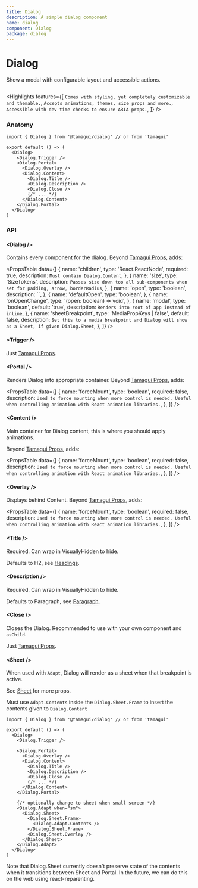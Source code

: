 ```yaml
---
title: Dialog
description: A simple dialog component
name: dialog
component: Dialog
package: dialog
---
```


# Dialog

<Description>Show a modal with configurable layout and accessible actions.</Description>

<HeroContainer>
  <DialogDemo />
</HeroContainer>

```tsx hero template=Dialog

```

<Highlights
  features={[
    `Comes with styling, yet completely customizable and themable.`,
    `Accepts animations, themes, size props and more.`,
    `Accessible with dev-time checks to ensure ARIA props.`,
  ]}
/>

### Anatomy

```tsx
import { Dialog } from '@tamagui/dialog' // or from 'tamagui'

export default () => (
  <Dialog>
    <Dialog.Trigger />
    <Dialog.Portal>
      <Dialog.Overlay />
      <Dialog.Content>
        <Dialog.Title />
        <Dialog.Description />
        <Dialog.Close />
        {/* ... */}
      </Dialog.Content>
    </Dialog.Portal>
  </Dialog>
)
```

### API

#### &lt;Dialog /&gt;

Contains every component for the dialog. Beyond [Tamagui Props](/docs/intro/props), adds:

<PropsTable
  data={[
    {
      name: 'children',
      type: 'React.ReactNode',
      required: true,
      description: `Must contain Dialog.Content`,
    },
    {
      name: 'size',
      type: 'SizeTokens',
      description: `Passes size down too all sub-components when set for padding, arrow, borderRadius`,
    },
    {
      name: 'open',
      type: 'boolean',
      description: ``,
    },
    {
      name: 'defaultOpen',
      type: 'boolean',
    },
    {
      name: 'onOpenChange',
      type: '(open: boolean) => void',
    },
    {
      name: 'modal',
      type: 'boolean',
      default: 'true',
      description: `Renders into root of app instead of inline`,
    },
    {
      name: 'sheetBreakpoint',
      type: 'MediaPropKeys | false',
      default: false,
      description: `Set this to a media breakpoint and Dialog will show as a Sheet, if given Dialog.Sheet`,
    },
  ]}
/>

#### &lt;Trigger /&gt;

Just [Tamagui Props](/docs/intro/props).

#### &lt;Portal /&gt;

Renders Dialog into appropriate container. Beyond [Tamagui Props](/docs/intro/props), adds:

<PropsTable
  data={[
    {
      name: 'forceMount',
      type: 'boolean',
      required: false,
      description: `Used to force mounting when more control is needed. Useful when controlling animation with React animation libraries.`,
    },
  ]}
/>

#### &lt;Content /&gt;

Main container for Dialog content, this is where you should apply animations.

Beyond [Tamagui Props](/docs/intro/props), adds:

<PropsTable
  data={[
    {
      name: 'forceMount',
      type: 'boolean',
      required: false,
      description: `Used to force mounting when more control is needed. Useful when controlling animation with React animation libraries.`,
    },
  ]}
/>

#### &lt;Overlay /&gt;

Displays behind Content. Beyond [Tamagui Props](/docs/intro/props), adds:

<PropsTable
  data={[
    {
      name: 'forceMount',
      type: 'boolean',
      required: false,
      description: `Used to force mounting when more control is needed. Useful when controlling animation with React animation libraries.`,
    },
  ]}
/>

#### &lt;Title /&gt;

Required. Can wrap in VisuallyHidden to hide.

Defaults to H2, see [Headings](/docs/components/headings).

#### &lt;Description /&gt;

Required. Can wrap in VisuallyHidden to hide.

Defaults to Paragraph, see [Paragraph](/docs/components/text).

#### &lt;Close /&gt;

Closes the Dialog. Recommended to use with your own component and `asChild`.

Just [Tamagui Props](/docs/intro/props).

#### &lt;Sheet /&gt;

When used with `Adapt`, Dialog will render as a sheet when that breakpoint is active.

See [Sheet](/docs/components/sheet) for more props.

Must use `Adapt.Contents` inside the `Dialog.Sheet.Frame` to insert the contents given to `Dialog.Content`

```tsx
import { Dialog } from '@tamagui/dialog' // or from 'tamagui'

export default () => (
  <Dialog>
    <Dialog.Trigger />

    <Dialog.Portal>
      <Dialog.Overlay />
      <Dialog.Content>
        <Dialog.Title />
        <Dialog.Description />
        <Dialog.Close />
        {/* ... */}
      </Dialog.Content>
    </Dialog.Portal>

    {/* optionally change to sheet when small screen */}
    <Dialog.Adapt when="sm">
      <Dialog.Sheet>
        <Dialog.Sheet.Frame>
          <Dialog.Adapt.Contents />
        </Dialog.Sheet.Frame>
        <Dialog.Sheet.Overlay />
      </Dialog.Sheet>
    </Dialog.Adapt>
  </Dialog>
)
```

<Notice>
  Note that Dialog.Sheet currently doesn't preserve state of the contents when it transitions
  between Sheet and Portal. In the future, we can do this on the web using react-reparenting.
</Notice>
